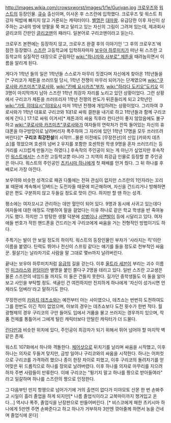 http://images.wikia.com/crowsxworst/images/1/1e/Guriyan.jpg
[[크로우즈]]와 [[워스트]]의 등장인물. [[큐슈]] 출신이며, 이사온 후 스즈란에 입학했다. 크로우즈 및 워스트 최강자 떡밥에 빠지지 않고 거론되는 캐릭터이다. [[별명]]은 [[대마왕]]. 유급당한 이후 자신이 상주하는 교내의 방에 양팔을 쭉 펴고 달리고 있는 자신의 그림이 그려져 있는데, 제과회사 글리코의 간판인 [http://www.ezaki-glico.net/neon/img/hp_neon.jpg 글리코맨]의 패러디. 일본어로 구리코맨이라고 읽는다.

크로우즈 본편에는 등장하지 않고, 크로우즈 완결 후의 이야기인 '그 후의 크로우즈'에 잠깐 등장했다. [[스즈란]] 고등학교에 입학하자마자 [[보우야 하루미치]]가 떠난 뒤 스즈란 고등학교의 실질적인 대장으로 군림하던 [[wiki:"하나자와 사부로" 제튼]]을 때려눕히면서 이름을 알리게 된다.

게다가 1학년 들의 일은 1학년들 스스로가 마무리 짓겠다며 자신에게 찾아온 1학년들을[* 구리코가 제튼을 쓰러뜨릴 당시, 1학년 전쟁이 마무리 되어가는 단계였으며 [[wiki:"쿠로사와 카즈미츠"쿠로사와]], [[wiki:"칸베 요시카즈"부차]], [[wiki:"하라다 도키오"도키오]] 이 3명이 마지막까지 남아 스즈란 1학년 최강자 자리를 노리고 있던 상황이었다. 그런 상황에서 구리코가 제튼을 쓰러뜨리자 1학년 전쟁의 판도가 뒤흔들리게 되고 2학년인 [[wiki:"가토 히데요시"히데요시]] 마저 1학년 전쟁에 개입하려는 상황이었다. 그리하여 쿠로사와가 1학년 대표로 구리코와 1대1로 싸워 결판을 내기로 하고 1학년들과 함께 구리코에게 간다.]  17:1로 싸워 이겨서[* 제튼과의 싸움 직후라 컨디션이 좋지 않았음에도 불구하고 [[wiki:"쿠로사와 카즈미츠"쿠로사와]]가 여자들의 연락처가 잔뜩 들어있는 자신의 휴대폰을 야구방망이로 날려버리자 폭주하여 그 자리에 있던 1학년 17명을 모두 쓰러뜨려 버린다][* '''구리코 최강전설'''의 시작!!!...물론 이전에도 [무장전선]의 신입 [카와치 데츠쇼]를 꺾었으며 호센의 넘버 2 우지를 포함한 호센학원 학생 9명을 혼자 쓰러뜨리는 등 거리를 시끄럽게 만들기는 하였다.] 후속작의 주인공이 되는 게 아닌가 싶었지만 후속작인 [[워스트]]에서는 스즈란 고등학교뿐 아니라 그 지역의 최강급 인물로 등장할 뿐 주인공은 아니다. 워스트의 주인공인 [[츠키시마 하나]]에게 첫 패배를 안겨 줬다. 그 뒤 하나를 후배로서 가장 아낀다.

보우야와 비슷한 성격으로 패권 다툼에는 전혀 관심이 없지만 스즈란의 1인자라는 꼬리표 때문에 계속해서 덤벼드는 도전자들 때문에 피곤해하며, 자신을 건드리거나 방해하면 같은 편도 구분하지 않고 두들길 정도로 맛이 간다. 하지만 할 땐 하는 성격.

평소에는 여자꼬시고 관리하는 데만 혈안이 되어 있다. 9명과 동시에 사귀고 있는데다 여자들에 대한 애정도 각별하여 말을 걸었다는 이유 하나로 같은 학교 학생을 반 죽여놓기도 했다. 하지만 그 방탕한 생활 덕분에 [[성병]]이나 [[사면발이]] 등에 시달리고 있다. 여자애들 번호가 적힌 핸드폰을 건드리는게 구리코에게 싸움을 거는 전형적인 방법이기도 하다. 

주특기는 발이 안 보일 정도의 하이킥. 워스트의 등장인물인 부차가 '사라지는 킥'이란 이름을 붙였다. 탄력도 뛰어나 전신이 스프링 같다는 얘기를 들을 정도로 천부적인 싸움꾼. 필살기는 날라차기로 사람을 말 그대로 몇m까지 날려버린다.

끝내는 보우야 하루미치처럼 [[유급]]의 길을 걷는다. 이후 [[울트라 세븐]]이 부리는 괴수 이름인 [[미크라스]]와 [[윈덤]]이란 별명을 붙인 쫄다구 2명을 데리고 있다. 일반 스즈란 고교생은 물론 스즈란의 네임드들 까지도 이 둘은 건들지 못한다. 길가던 중학생들도 이 둘을 알아보고 사인을 부탁할 정도. 색골인 건 여전하지만 진지하게 하나에게 '자신이 성가시면 언제라도 덤벼라'라고 말하기도 한다.

무장전선의 [[카와치 데츠쇼]]와는 예전부터 아는 사이였으나, 데츠쇼는 번번히 도전하여도 그를 한번도 이긴 적이 없었으며, 아보의 경우는 데츠쇼보다 도전 횟수가 한번 적다. 월광형제의 경우 구리코의 구만 들어도 입에서 거품을 물고 쓰러지는 경우까지 있으며, 작품 전체를 통틀어서 그에게 털린 캐릭터보다 안털린 캐릭터가 더 드물다.

[[린다만]]과 비슷한 위치에 있다, 주인공이 최강자가 되기 위해서 뛰어 넘어야 할 마지막 벽같은 존재.

워스트 107화에서 하나와 격돌한다. [[체어샷]]으로 뒤치기를 날리며 싸움을 시작했고, 이후 하나는 의자로 두들겨 맞지만, 금방 일어나 구리코와의 싸움을 시작한다. 하나는 어퍼컷으로 구리코를 가격하려 했으나 종이 한장 차이로 피했고, 이후 구리코의 돌려차기를 얻어맞은 뒤 드롭킥으로 하나를 장외로 날려버렸다. 이후 하나를 의자로 마무리를 지으려 하자 주변 사람들이 만류한다. 이에 구리코는 "튕기지 말고 하나를 짱으로 받아들여라" 라고 일갈하며 하나를 스즈란의 짱으로 인정한다. 


그 다음부턴 만지 항쟁으로 넘어가기에 거의 출연이 없다가 미야모토 산몬 한 번 손봐주고 시일이 흘러 졸업을 하게 되지만[* 나름 졸업식이라고 교복마이까지 챙겨입고 온다...] 역시나 폭주, 졸업식을 난장판으로 만들어버린다. [* 비스코에게 패한 츠키시마 하나에게 5만엔 주면 손봐준다고 하고 하나가 거부하자 3만엔 깎아줄께 하면서 농을 건네며 졸업식에 온다]
